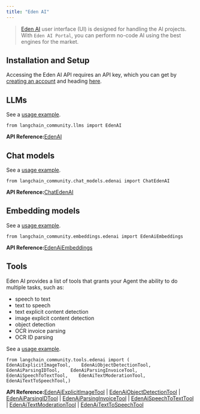 ```yaml
---
title: "Eden AI"
---
```


> [Eden AI](https://docs.edenai.co/oss/getting-started-with-eden-ai) user interface (UI) is designed for handling the AI projects. With `Eden AI Portal`, you can perform no-code AI using the best engines for the market.

## Installation and Setup

Accessing the Eden AI API requires an API key, which you can get by [creating an account](https://app.edenai.run/user/register) and heading [here](https://app.edenai.run/admin/account/settings).

## LLMs

See a [usage example](/src/oss/integrations/llms/edenai).

```
from langchain_community.llms import EdenAI
```

**API Reference:**[EdenAI](https://python.langchain.com/api_reference/community/llms/langchain_community.llms.edenai.EdenAI.html)

## Chat models

See a [usage example](/src/oss/integrations/chat/edenai).

```
from langchain_community.chat_models.edenai import ChatEdenAI
```

**API Reference:**[ChatEdenAI](https://python.langchain.com/api_reference/community/chat_models/langchain_community.chat_models.edenai.ChatEdenAI.html)

## Embedding models

See a [usage example](/src/oss/integrations/text_embedding/edenai).

```
from langchain_community.embeddings.edenai import EdenAiEmbeddings
```

**API Reference:**[EdenAiEmbeddings](https://python.langchain.com/api_reference/community/embeddings/langchain_community.embeddings.edenai.EdenAiEmbeddings.html)

## Tools

Eden AI provides a list of tools that grants your Agent the ability to do multiple tasks, such as:

* speech to text
* text to speech
* text explicit content detection
* image explicit content detection
* object detection
* OCR invoice parsing
* OCR ID parsing

See a [usage example](/src/oss/integrations/tools/edenai_tools).

```
from langchain_community.tools.edenai import (    EdenAiExplicitImageTool,    EdenAiObjectDetectionTool,    EdenAiParsingIDTool,    EdenAiParsingInvoiceTool,    EdenAiSpeechToTextTool,    EdenAiTextModerationTool,    EdenAiTextToSpeechTool,)
```

**API Reference:**[EdenAiExplicitImageTool](https://python.langchain.com/api_reference/community/tools/langchain_community.tools.edenai.image_explicitcontent.EdenAiExplicitImageTool.html) | [EdenAiObjectDetectionTool](https://python.langchain.com/api_reference/community/tools/langchain_community.tools.edenai.image_objectdetection.EdenAiObjectDetectionTool.html) | [EdenAiParsingIDTool](https://python.langchain.com/api_reference/community/tools/langchain_community.tools.edenai.ocr_identityparser.EdenAiParsingIDTool.html) | [EdenAiParsingInvoiceTool](https://python.langchain.com/api_reference/community/tools/langchain_community.tools.edenai.ocr_invoiceparser.EdenAiParsingInvoiceTool.html) | [EdenAiSpeechToTextTool](https://python.langchain.com/api_reference/community/tools/langchain_community.tools.edenai.audio_speech_to_text.EdenAiSpeechToTextTool.html) | [EdenAiTextModerationTool](https://python.langchain.com/api_reference/community/tools/langchain_community.tools.edenai.text_moderation.EdenAiTextModerationTool.html) | [EdenAiTextToSpeechTool](https://python.langchain.com/api_reference/community/tools/langchain_community.tools.edenai.audio_text_to_speech.EdenAiTextToSpeechTool.html)
